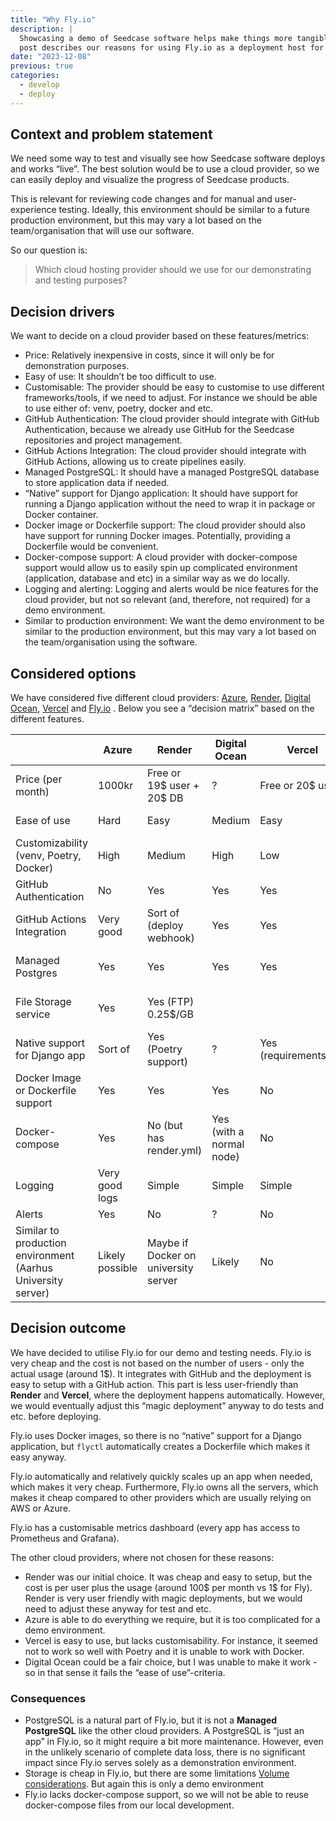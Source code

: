 ```yaml
---
title: "Why Fly.io"
description: |
  Showcasing a demo of Seedcase software helps make things more tangible. This
  post describes our reasons for using Fly.io as a deployment host for showcasing our demo.
date: "2023-12-08"
previous: true
categories:
  - develop
  - deploy
---
```


## Context and problem statement

We need some way to test and visually see how Seedcase software deploys
and works "live". The best solution would be to use a cloud provider, so
we can easily deploy and visualize the progress of Seedcase products.

This is relevant for reviewing code changes and for manual and
user-experience testing. Ideally, this environment should be similar to
a future production environment, but this may vary a lot based on the
team/organisation that will use our software.

So our question is:

> Which cloud hosting provider should we use for our demonstrating and
> testing purposes?

## Decision drivers

We want to decide on a cloud provider based on these features/metrics:

-   Price: Relatively inexpensive in costs, since it will only be for
    demonstration purposes.
-   Easy of use: It shouldn't be too difficult to use.
-   Customisable: The provider should be easy to customise to use
    different frameworks/tools, if we need to adjust. For instance we
    should be able to use either of: venv, poetry, docker and etc.
-   GitHub Authentication: The cloud provider should integrate with
    GitHub Authentication, because we already use GitHub for the
    Seedcase repositories and project management.
-   GitHub Actions Integration: The cloud provider should integrate with
    GitHub Actions, allowing us to create pipelines easily.
-   Managed PostgreSQL: It should have a managed PostgreSQL database to
    store application data if needed.
-   "Native" support for Django application: It should have support for
    running a Django application without the need to wrap it in package
    or Docker container.
-   Docker image or Dockerfile support: The cloud provider should also
    have support for running Docker images. Potentially, providing a
    Dockerfile would be convenient.
-   Docker-compose support: A cloud provider with docker-compose support
    would allow us to easily spin up complicated environment
    (application, database and etc) in a similar way as we do locally.
-   Logging and alerting: Logging and alerts would be nice features for
    the cloud provider, but not so relevant (and, therefore, not
    required) for a demo environment.
-   Similar to production environment: We want the demo environment to
    be similar to the production environment, but this may vary a lot
    based on the team/organisation using the software.

## Considered options

We have considered five different cloud providers:
[Azure](https://azure.microsoft.com/en-us),
[Render](https://render.com/), [Digital
Ocean](https://www.digitalocean.com/), [Vercel](https://vercel.com/) and
[Fly.io](https://fly.io/) . Below you see a "decision matrix" based on
the different features.

|                                                              | Azure           | Render                               | Digital Ocean            | Vercel                 | Fly.io              |
|----------------|------------|------------|------------|------------|------------|
| Price (per month)                                            | 1000kr          | Free or 19\$ user + 20\$ DB          | ?                        | Free or 20\$ user      | Cost for usage only |
| Ease of use                                                  | Hard            | Easy                                 | Medium                   | Easy                   | Easy / Medium       |
| Customizability (venv, Poetry, Docker)                       | High            | Medium                               | High                     | Low                    | Medium              |
| GitHub Authentication                                        | No              | Yes                                  | Yes                      | Yes                    | Yes                 |
| GitHub Actions Integration                                   | Very good       | Sort of (deploy webhook)             | Yes                      | Yes                    | Very good           |
| Managed Postgres                                             | Yes             | Yes                                  | Yes                      | Yes                    | Yes (sort of)       |
| File Storage service                                         | Yes             | Yes (FTP) 0.25\$/GB                  |                          |                        | Yes (\$0.15 GB)     |
| Native support for Django app                                | Sort of         | Yes (Poetry support)                 | ?                        | Yes (requirements.txt) | No                  |
| Docker Image or Dockerfile support                           | Yes             | Yes                                  | Yes                      | No                     | Yes                 |
| Docker-compose                                               | Yes             | No (but has render.yml)              | Yes (with a normal node) | No                     | No                  |
| Logging                                                      | Very good logs  | Simple                               | Simple                   | Simple                 | Yes                 |
| Alerts                                                       | Yes             | No                                   | ?                        | No                     | ?                   |
| Similar to production environment (Aarhus University server) | Likely possible | Maybe if Docker on university server | Likely                   | No                     | Yes if docker       |

## Decision outcome

We have decided to utilise Fly.io for our demo and testing needs. Fly.io
is very cheap and the cost is not based on the number of users - only
the actual usage (around 1\$). It integrates with GitHub and the
deployment is easy to setup with a GitHub action. This part is less
user-friendly than **Render** and **Vercel**, where the deployment
happens automatically. However, we would eventually adjust this "magic
deployment" anyway to do tests and etc. before deploying.

Fly.io uses Docker images, so there is no "native" support for a Django
application, but `flyctl` automatically creates a Dockerfile which makes
it easy anyway.

Fly.io automatically and relatively quickly scales up an app when
needed, which makes it very cheap. Furthermore, Fly.io owns all the
servers, which makes it cheap compared to other providers which are
usually relying on AWS or Azure.

Fly.io has a customisable metrics dashboard (every app has access to
Prometheus and Grafana).

The other cloud providers, where not chosen for these reasons:

-   Render was our initial choice. It was cheap and easy to setup, but
    the cost is per user plus the usage (around 100\$ per month vs 1\$
    for Fly). Render is very user friendly with magic deployments, but
    we would need to adjust these anyway for test and etc.
-   Azure is able to do everything we require, but it is too complicated
    for a demo environment.
-   Vercel is easy to use, but lacks customisability. For instance, it
    seemed not to work so well with Poetry and it is unable to work with
    Docker.
-   Digital Ocean could be a fair choice, but I was unable to make it
    work - so in that sense it fails the "ease of use"-criteria.

### Consequences

-   PostgreSQL is a natural part of Fly.io, but it is not a **Managed
    PostgreSQL** like the other cloud providers. A PostgreSQL is "just
    an app" in Fly.io, so it might require a bit more maintenance.
    However, even in the unlikely scenario of complete data loss, there
    is no significant impact since Fly.io serves solely as a
    demonstration environment.
-   Storage is cheap in Fly.io, but there are some limitations [Volume
    considerations](https://fly.io/docs/reference/volumes/#volume-considerations).
    But again this is only a demo environment
-   Fly.io lacks docker-compose support, so we will not be able to reuse
    docker-compose files from our local development.
